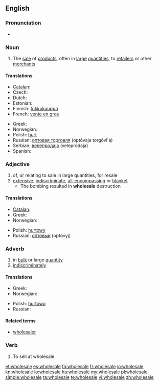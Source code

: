 {{wikipedia}}
==English==

===Pronunciation===
* {{audio|en-us-wholesale.ogg|Audio (US)}}

===Noun===
{{en-noun}}

# The [[sale]] of [[product]]s, often in [[large]] [[quantities]], to [[retailer]]s or other [[merchant]]s

====Translations====
{{trans-top|sale of products, often in large quantities, to retailers or other merchants}}
* [[Catalan]]: {{t|ca|a l'engròs}}
* Czech: {{t-|cs|velkoobchod|m}}
* Dutch: {{t-|nl|groothandel|m}}
* Estonian: {{t|et|hulgimüük}}
* Finnish: [[tukkukauppa]]
* French: [[vente en gros]]
{{trans-mid}}
* Greek: {{t|el|χονδρική|sc=Grek}}
* Norwegian: {{t|no|engroshandel|m}}
* Polish: [[hurt]] {{m}}
* Russian: [[оптовая торговля]] (optóvaja torgóvl'a) {{f}}
* Serbian: [[велепродаја]] (veleprodaja) {{f}}
* Spanish: {{t-|es|venta al por mayor|f}}
{{trans-bottom}}

===Adjective===
{{en-adj}}

# of, or relating to sale in large quantities, for resale
# [[extensive]], [[indiscriminate]], [[all-encompassing]] or [[blanket]]
#* The bombing resulted in '''wholesale''' destruction

====Translations====
{{trans-top|in bulk or large quantity}}
* [[Catalan]]: {{t|ca|a l'engròs}}
* Greek: {{t|el|χονδρικός|sc=Grek}}
* Norwegian: {{t|no|en gros|p}}
{{trans-mid}}
* Polish: [[hurtowy]] {{m}}
* Russian: [[оптовый]] (optóvyj)
{{trans-bottom}}

===Adverb===
{{en-adv}}

# in [[bulk]] or large [[quantity]]
# [[indiscriminately]]

====Translations====
{{trans-top|in bulk or large quantity}}
* Greek: {{t|el|χονδρικά|sc=Grek}}
* Norwegian: {{t|no|en gros|p}}
{{trans-mid}}
* Polish: [[hurtowo]]
* Russian: {{t+|ru|оптом|tr=óptom}}
{{trans-bottom}}

====Related terms====
* [[wholesaler]]

===Verb===
{{en-verb|wholesal|es}}

# To sell at wholesale.
{{rfquote}}

[[et:wholesale]]
[[es:wholesale]]
[[fa:wholesale]]
[[fr:wholesale]]
[[io:wholesale]]
[[kn:wholesale]]
[[lo:wholesale]]
[[hu:wholesale]]
[[my:wholesale]]
[[pl:wholesale]]
[[simple:wholesale]]
[[ta:wholesale]]
[[te:wholesale]]
[[vi:wholesale]]
[[zh:wholesale]]